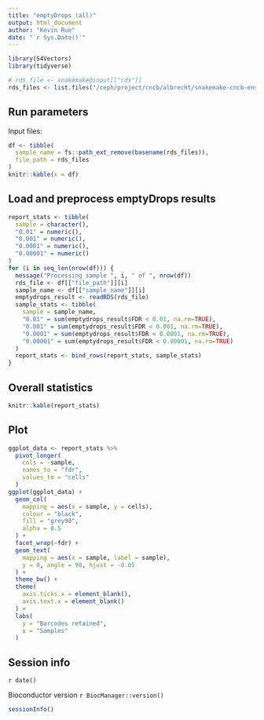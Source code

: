 ```yaml
---
title: "emptyDrops (all)"
output: html_document
author: "Kevin Rue"
date: "`r Sys.Date()`"
---
```


```r
library(S4Vectors)
library(tidyverse)
```

```r
# rds_file <- snakemake@input[["rds"]]
rds_files <- list.files("/ceph/project/cncb/albrecht/snakemake-cncb-ensembl-2024/results/emptyDrops/result", pattern = ".rds$", full.names = TRUE)
```

## Run parameters

Input files:

```r
df <- tibble(
  sample_name = fs::path_ext_remove(basename(rds_files)),
  file_path = rds_files
)
knitr::kable(x = df)
```

## Load and preprocess emptyDrops results

```r
report_stats <- tibble(
  sample = character(),
  "0.01" = numeric(),
  "0.001" = numeric(),
  "0.0001" = numeric(),
  "0.00001" = numeric()
)
for (i in seq_len(nrow(df))) {
  message("Processing sample ", i, " of ", nrow(df))
  rds_file <- df[["file_path"]][i]
  sample_name <- df[["sample_name"]][i]
  emptydrops_result <- readRDS(rds_file)
  sample_stats <- tibble(
    sample = sample_name,
    "0.01" = sum(emptydrops_result$FDR < 0.01, na.rm=TRUE),
    "0.001" = sum(emptydrops_result$FDR < 0.001, na.rm=TRUE),
    "0.0001" = sum(emptydrops_result$FDR < 0.0001, na.rm=TRUE),
    "0.00001" = sum(emptydrops_result$FDR < 0.00001, na.rm=TRUE)
  )
  report_stats <- bind_rows(report_stats, sample_stats)
}
```

## Overall statistics

```r
knitr::kable(report_stats)
```

## Plot

```r
ggplot_data <- report_stats %>%
  pivot_longer(
    cols = -sample,
    names_to = "fdr",
    values_to = "cells"
  )
ggplot(ggplot_data) +
  geom_col(
    mapping = aes(x = sample, y = cells),
    colour = "black",
    fill = "grey90",
    alpha = 0.5
  ) +
  facet_wrap(~fdr) +
  geom_text(
    mapping = aes(x = sample, label = sample),
    y = 0, angle = 90, hjust = -0.05
  ) +
  theme_bw() +
  theme(
    axis.ticks.x = element_blank(),
    axis.text.x = element_blank()
  ) +
  labs(
    y = "Barcodes retained",
    x = "Samples"
  )
```

## Session info

`r date()`

Bioconductor version `r BiocManager::version()`

```r
sessionInfo()
```
